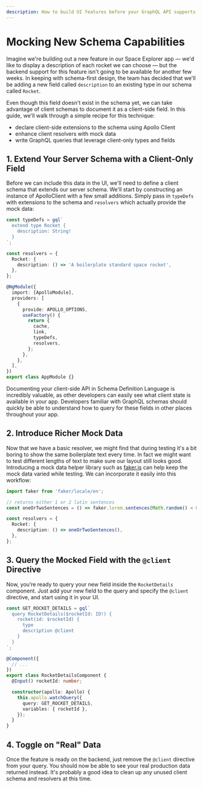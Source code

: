 ```yaml
---
description: How to build UI features before your GraphQL API supports them
---
```


# Mocking New Schema Capabilities

Imagine we're building out a new feature in our Space Explorer app — we'd like to display a description of each rocket we can choose — but the backend support for this feature isn't going to be available for another few weeks. In keeping with schema-first design, the team has decided that we'll be adding a new field called `description` to an existing type in our schema called `Rocket`.

Even though this field doesn't exist in the schema yet, we can take advantage of client schemas to document it as a client-side field. In this guide, we'll walk through a simple recipe for this technique:

- declare client-side extensions to the schema using Apollo Client
- enhance client resolvers with mock data
- write GraphQL queries that leverage client-only types and fields

## 1. Extend Your Server Schema with a Client-Only Field

Before we can include this data in the UI, we'll need to define a client schema that extends our server schema. We'll start by constructing an instance of ApolloClient with a few small additions. Simply pass in `typeDefs` with extensions to the schema and `resolvers` which actually provide the mock data:

```ts
const typeDefs = gql`
  extend type Rocket {
    description: String!
  }
`;

const resolvers = {
  Rocket: {
    description: () => 'A boilerplate standard space rocket',
  },
};

@NgModule({
  import: [ApolloModule],
  providers: [
    {
      provide: APOLLO_OPTIONS,
      useFactory() {
        return {
          cache,
          link,
          typeDefs,
          resolvers,
        };
      },
    },
  ],
})
export class AppModule {}
```

Documenting your client-side API in Schema Definition Language is incredibly valuable, as other developers can easily see what client state is available in your app. Developers familiar with GraphQL schemas should quickly be able to understand how to query for these fields in other places throughout your app.

## 2. Introduce Richer Mock Data

Now that we have a basic resolver, we might find that during testing it's a bit boring to show the same boilerplate text every time. In fact we might want to test different lengths of text to make sure our layout still looks good. Introducing a mock data helper library such as [faker.js](https://github.com/marak/Faker.js/) can help keep the mock data varied while testing. We can incorporate it easily into this workflow:

```ts
import faker from 'faker/locale/en';

// returns either 1 or 2 latin sentences
const oneOrTwoSentences = () => faker.lorem.sentences(Math.random() < 0.5 ? 1 : 2);

const resolvers = {
  Rocket: {
    description: () => oneOrTwoSentences(),
  },
};
```

## 3. Query the Mocked Field with the `@client` Directive

Now, you’re ready to query your new field inside the `RocketDetails` component. Just add your new field to the query and specify the `@client` directive, and start using it in your UI.

```ts
const GET_ROCKET_DETAILS = gql`
  query RocketDetails($rocketId: ID!) {
    rocket(id: $rocketId) {
      type
      description @client
    }
  }
`;

@Component({
  // ...
})
export class RocketDetailsComponent {
  @Input() rocketId: number;

  constructor(apollo: Apollo) {
    this.apollo.watchQuery({
      query: GET_ROCKET_DETAILS,
      variables: { rocketId },
    });
  }
}
```

## 4. Toggle on "Real" Data

Once the feature is ready on the backend, just remove the `@client` directive from your query. You should now be able to see your real production data returned instead. It's probably a good idea to clean up any unused client schema and resolvers at this time.
